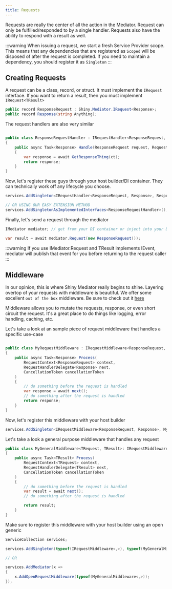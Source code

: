 ```yaml
---
title: Requests
---
```


Requests are really the center of all the action in the Mediator.  Request can only be fulfilled/responded to by a single handler.  Requests also have
the ability to respond with a result as well.

:::warning
When issuing a request, we start a fresh Service Provider scope.  This means that any dependencies that are registered as `Scoped` will be disposed of after the request is completed.  If you need to maintain a dependency, you should register it as `Singleton`
:::

## Creating Requests

A request can be a class, record, or struct.  It must implement the `IRequest` interface.  If you want to return a result, then you must implement `IRequest<TResult>`

```csharp
public record ResponseRequest : Shiny.Mediator.IRequest<Response>;
public record Response(string Anything);
```

The request handlers are also very similar

```csharp

public class ResponseRequestHandler : IRequestHandler<ResponseRequest, Response>
{
    public async Task<Response> Handle(ResponseRequest request, RequestContext<ResponseRequest> context, CancellationToken ct)
    {
        var response = await GetResponseThing(ct);
        return response;
    }
}

```
Now, let's register these guys through your host builder/DI container.  They can technically work off any lifecycle you choose.

```csharp
services.AddSingleton<IRequestHandler<ResponseRequest, Response>, ResponseRequestHandler>();

// OR USING OUR EASY EXTENSION METHOD
services.AddSingletonAsImplementedInterfaces<ResponseRequestHandler>();
```

Finally, let's send a request through the mediator

```csharp
IMediator mediator; // get from your DI container or inject into your DI aware component

var result = await mediator.Request(new ResponseRequest());
```

:::warning
If you use IMediator.Request and TResult implements IEvent, mediator will publish that event for you before returning to the request caller
:::

## Middleware

In our opinion, this is where Shiny Mediator really begins to shine.  Layering overtop of your requests with middleware is beautiful.  We offer some excellent `out of the box` middleware.  Be sure to check out it [here](/client/mediator/middleware/)

Middleware allows you to mutate the requests, response, or even short circuit the request.  It's a great place to do things like logging, error handling, caching, etc.

Let's take a look at an sample piece of request middleware that handles a specific use-case

```csharp

public class MyRequestMiddleware : IRequestMiddleware<ResponseRequest, Response>
{
    public async Task<Response> Process(
        RequestContext<ResponseRequest> context,
        RequestHandlerDelegate<Response> next,
        CancellationToken cancellationToken
    )
    {
        // do something before the request is handled
        var response = await next();
        // do something after the request is handled
        return response;
    }
}
```

Now, let's register this middleware with your host builder

```csharp
services.AddSingleton<IRequestMiddleware<ResponseRequest, Response>, MyRequestMiddleware>();
```

Let's take a look a general purpose middleware that handles any request

```csharp
public class MyGeneralMiddleware<TRequest, TResult>: IRequestMiddleware<TResult, TResult>
{
    public async Task<TResult> Process(
        RequestContext<TRequest> context,
        RequestHandlerDelegate<TResult> next,
        CancellationToken cancellationToken
    )
    {
        // do something before the request is handled
        var result = await next();
        // do something after the request is handled

        return result;
    }
}
```

Make sure to register this middleware with your host builder using an open generic

```csharp
ServiceCollection services;

services.AddSingleton(typeof(IRequestMiddleware<,>), typeof(MyGeneralMiddleware<,>));

// OR

services.AddMediator(x => 
{
    x.AddOpenRequestMiddleware(typeof(MyGeneralMiddleware<,>));
});
```